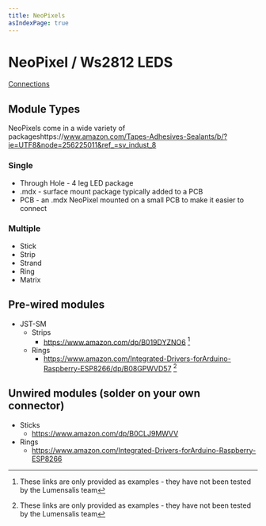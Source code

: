 ```yaml
---
title: NeoPixels
asIndexPage: true
---
```


# NeoPixel / Ws2812 LEDS

[Connections](connections.mdx)

## Module Types

NeoPixels come in a wide variety of packageshttps://www.amazon.com/Tapes-Adhesives-Sealants/b/?ie=UTF8&node=256225011&ref_=sv_indust_8

### Single
  - Through Hole - 4 leg LED package
  - .mdx - surface mount package typically added to a PCB
  - PCB - an .mdx NeoPixel mounted on a small PCB to make it easier to connect

### Multiple

  - Stick
  - Strip
  - Strand
  - Ring
  - Matrix

## Pre-wired modules

  - JST-SM
    - Strips
       - https://www.amazon.com/dp/B019DYZNO6 [^untested]
    - Rings
       - https://www.amazon.com/Integrated-Drivers-forArduino-Raspberry-ESP8266/dp/B08GPWVD57 [^untested] 

## Unwired modules (solder on your own connector)
 
  - Sticks
    - https://www.amazon.com/dp/B0CLJ9MWVV
  - Rings
    - https://www.amazon.com/Integrated-Drivers-forArduino-Raspberry-ESP8266


[^untested]: These links are only provided as examples - they have not been tested by the Lumensalis team